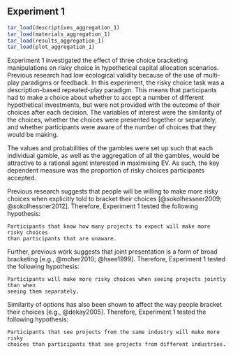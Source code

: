 ## Experiment 1 {#aggregation-1}

```r
tar_load(descriptives_aggregation_1)
tar_load(materials_aggregation_1)
tar_load(results_aggregation_1)
tar_load(plot_aggregation_1)
```

Experiment 1 investigated the effect of three choice bracketing manipulations on
risky choice in hypothetical capital allocation scenarios. Previous research
had low ecological validity because of the use of multi-play paradigms or
feedback. In this experiment, the risky choice task was a description-based
repeated-play paradigm. This means that participants had to make a choice about
whether to accept a number of different hypothetical investments, but were not
provided with the outcome of their choices after each decision. The variables of
interest were the similarity of the choices, whether the choices were presented
together or separately, and whether participants were aware of the number of
choices that they would be making.

The values and probabilities of the gambles were set up such that each
individual gamble, as well as the aggregation of all the gambles, would be
attractive to a rational agent interested in maximising EV. As such, the key
dependent measure was the proportion of risky choices participants accepted.

Previous research suggests that people will be willing to make more risky
choices when explicitly told to bracket their choices [@sokolhessner2009;
@sokolhessner2012]. Therefore, Experiment 1 tested the following hypothesis:

```hypothesis
Participants that know how many projects to expect will make more risky choices
than participants that are unaware.
```

Further, previous work suggests that joint presentation is a form of broad
bracketing [e.g., @moher2010; @hsee1999]. Therefore, Experiment 1 tested the
following hypothesis:

```hypothesis
Participants will make more risky choices when seeing projects jointly than when
seeing them separately.
```

Similarity of options has also been shown to affect the way people bracket their
choices [e.g., @dekay2005]. Therefore, Experiment 1 tested the following hypothesis:

```hypothesis
Participants that see projects from the same industry will make more risky
choices than participants that see projects from different industries.
```

